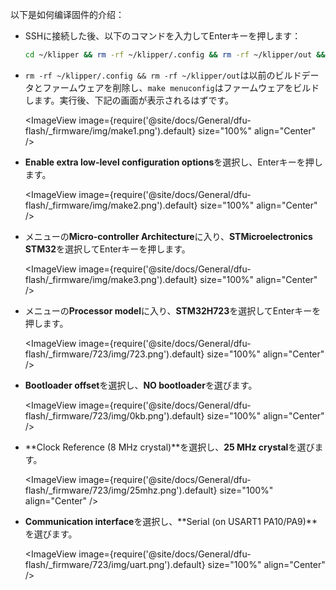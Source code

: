 以下是如何编译固件的介绍：
* SSHに接続した後、以下のコマンドを入力してEnterキーを押します：

    ```bash
    cd ~/klipper && rm -rf ~/klipper/.config && rm -rf ~/klipper/out && make menuconfig
    ```

* `rm -rf ~/klipper/.config && rm -rf ~/klipper/out`は以前のビルドデータとファームウェアを削除し、`make menuconfig`はファームウェアをビルドします。実行後、下記の画面が表示されるはずです。

    <ImageView image={require('@site/docs/General/dfu-flash/_firmware/img/make1.png').default} size="100%" align="Center" />

* **Enable extra low-level configuration options**を選択し、Enterキーを押します。

    <ImageView image={require('@site/docs/General/dfu-flash/_firmware/img/make2.png').default} size="100%" align="Center" />

* メニューの**Micro-controller Architecture**に入り、**STMicroelectronics STM32**を選択してEnterキーを押します。

    <ImageView image={require('@site/docs/General/dfu-flash/_firmware/img/make3.png').default} size="100%" align="Center" />

* メニューの**Processor model**に入り、**STM32H723**を選択してEnterキーを押します。

    <ImageView image={require('@site/docs/General/dfu-flash/_firmware/723/img/723.png').default} size="100%" align="Center" />

* **Bootloader offset**を選択し、**NO bootloader**を選びます。

    <ImageView image={require('@site/docs/General/dfu-flash/_firmware/723/img/0kb.png').default} size="100%" align="Center" />

* **Clock Reference (8 MHz crystal)**を選択し、**25 MHz crystal**を選びます。

    <ImageView image={require('@site/docs/General/dfu-flash/_firmware/723/img/25mhz.png').default} size="100%" align="Center" />

* **Communication interface**を選択し、**Serial (on USART1 PA10/PA9)**を選びます。

    <ImageView image={require('@site/docs/General/dfu-flash/_firmware/723/img/uart.png').default} size="100%" align="Center" />
